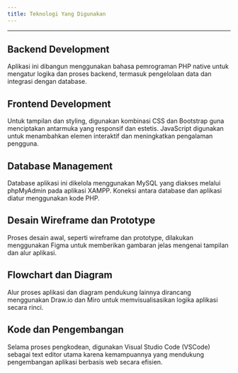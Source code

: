 ```yaml
---
title: Teknologi Yang Digunakan  
---
```

<hr />

## Backend Development
Aplikasi ini dibangun menggunakan bahasa pemrograman PHP native untuk mengatur logika dan proses backend, termasuk pengelolaan data dan integrasi dengan database.

## Frontend Development
Untuk tampilan dan styling, digunakan kombinasi CSS dan Bootstrap guna menciptakan antarmuka yang responsif dan estetis.
JavaScript digunakan untuk menambahkan elemen interaktif dan meningkatkan pengalaman pengguna.

## Database Management
Database aplikasi ini dikelola menggunakan MySQL yang diakses melalui phpMyAdmin pada aplikasi XAMPP. Koneksi antara database dan aplikasi diatur menggunakan kode PHP.

## Desain Wireframe dan Prototype
Proses desain awal, seperti wireframe dan prototype, dilakukan menggunakan Figma untuk memberikan gambaran jelas mengenai tampilan dan alur aplikasi.

## Flowchart dan Diagram
Alur proses aplikasi dan diagram pendukung lainnya dirancang menggunakan Draw.io dan Miro untuk memvisualisasikan logika aplikasi secara rinci.

## Kode dan Pengembangan
Selama proses pengkodean, digunakan Visual Studio Code (VSCode) sebagai text editor utama karena kemampuannya yang mendukung pengembangan aplikasi berbasis web secara efisien.
